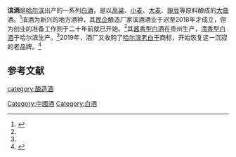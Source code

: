'''滨酒'''是[[哈尔滨|哈尔滨]]出产的一系列[[中国烧酒|白酒]]，是以[[高粱|高粱]]、[[小麦|小麦]]、[[大麦|大麦]]、[[豌豆|豌豆]]等原料酿成的[[大曲|大曲]]酒。<ref name=l0>{{cite web|url=https://tour.dbw.cn/system/2018/10/29/058096202.shtml |title=国内顶级白酒泰斗齐聚哈尔滨品鉴滨酒 南北创新融合自然甘醇|language=Zh-hans|accessdate=2018年10月29日}}</ref>滨酒为新兴的地方酒钟，其[[民企|民企]]酿造厂家滨酒酒业于迟至2018年才成立，但为创业的准备工作则于二十年前就已开始。<ref name=l0/>其[[酱香型白酒|酱香型白酒]]在贵州生产，[[清香型白酒|清香型白酒]]于哈尔滨生产。<ref name=l0/>2019年，酒厂又收购了[[哈尔滨老白干|哈尔滨老白干]]商标，开始恢复这一沉寂的老品牌。<ref name=l1>{{cite web|url=https://www.sohu.com/a/320048674_100169561 |title=哈尔滨濱酒酒业集团收购“胜洪牌”商标 再创本土白酒行业新篇章|language=Zh-hans|accessdate=2019年6月12日}}</ref>

==参考文献==
{{reflist}}
{{饮料小作品}}
{{中華酒文化}}

[[category:酿造酒|category:酿造酒]]
[[Category:中國酒|Category:中國酒]]
[[Category:白酒|Category:白酒]]